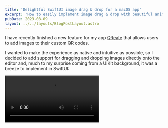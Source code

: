 ```yaml
---
title: 'Delightful SwiftUI image drag & drop for a macOS app'
excerpt: 'How to easily implement image drag & drop with beautiful animations in a SwiftUI app'
pubDate: 2023-08-09
layout: ../../layouts/BlogPostLayout.astro
---
```



I have recently finished a new feature for my app [QReate](https://testflight.apple.com/join/B5D8pm9C) that allows users to add images to their custom QR codes.

I wanted to make the experience as native and intuitive as possible, so I decided to add support for dragging and dropping images directly onto the editor and, much to my surprise coming from a UIKit background, it was a breeze to implement in SwiftUI:

<Video src="/assets/posts/qreate-drag-and-drop/finished.mp4" />

## The view

The view I added support for dragging and dropping images to is simple and acts as a canvas for the QR code the user is creating:

```swift:QRCodeCanvas.swift
import SwiftUI

struct QRCodeCanvas: View {
    @Binding var qrCode: QRCodeModel

    var body: some View {
        QRCodeView(qrCode: $qrCode)
    }
}
```

## Adding support for dragging and dropping

Adding support for dragging and dropping images onto a SwiftUI view is rather simple. You just need to add a view modifier, specify the file types (`UTTypes`) you'd like to support (in this case just `.image`) and provide a closure that will be called when the user drops an image onto the view.

We will also create a `@State` property to keep track of whether the user is currently dragging an image over the view or not so that we can update our UI accordingly:

```swift:QRCodeCanvas.swift
import SwiftUI
import QRCode

struct QRCodeCanvas: View {
    @Binding var qrCode: QRCodeModel
    @State private var isTargeted: Bool = false

    var body: some View {
        QRCodeView(qrCode: $qrCode)
            .onDrop(of: [.image], isTargeted: $isTargeted, perform: { providers in
                return true
            })
    }
}
```

While we are already supporting dragging and dropping images onto the view, we are not making it clear to the user that such a feature is available:

<Video src="/assets/posts/qreate-drag-and-drop/no-feedback.mp4" />

## Updating the UI

Let's now provide an overlay that is only shown when the `isTargeted` property is set to `true`.

To make things look as smooth as possible, we will also add a view modifier to animate any changes to the view affected by the `isTargeted` property:

```swift:QRCodeCanvas.swift
import SwiftUI

struct QRCodeCanvas: View {
    @Binding var qrCode: QRCodeModel
    @State private var isTargeted: Bool = false

    var body: some View {
        QRCodeView(qrCode: $qrCode)
            .onDrop(of: [.image], isTargeted: $isTargeted, perform: { providers in
                return true
            })
            .overlay {
                if isTargeted {
                    ZStack {
                        Color.black.opacity(0.7)

                        VStack(spacing: 8) {
                            Image(systemName: "plus.circle.fill")
                                .font(.system(size: 60))
                            Text("Drop your image here...")
                        }
                        .font(.largeTitle)
                        .fontWeight(.heavy)
                        .foregroundColor(.white)
                        .frame(maxWidth: 250)
                        .multilineTextAlignment(.center)
                    }
                }
            }
            .animation(.default, value: isTargeted)
    }
}
```

When we next run the app and drag an image over the view, we should see the following:

<Video src="/assets/posts/qreate-drag-and-drop/overlay.mp4" />

## Hadling a drop

Last but not least, we need to do something whenever the user drops an image onto the view.

In the closure we provide to the `onDrop` view modifier, we need to make sure we can get the first provider from the closure's parameter and then load the data representation for the `.image` type. We can then initialise an `NSImage` instance with that data and assign it to the QR code model so it displays on top of the QR code.

```swift:QRCodeCanvas.swift
import SwiftUI
import QRCode

struct QRCodeCanvas: View {
    @Binding var qrCode: QRCodeModel
    @State private var isTargeted: Bool = false

    var body: some View {
        QRCodeView(qrCode: $qrCode)
            .onDrop(of: [.image], isTargeted: $isTargeted, perform: { providers in
                guard let provider = providers.first else { return false }

                _ = provider.loadDataRepresentation(for: .image) { data, error in
                    if error == nil, let data {
                        DispatchQueue.main.async {
                            qrCode.image.image = NSImage(data: data)
                        }
                    }
                }

                return true
            })
            .overlay {
                if isTargeted {
                    ZStack {
                        Color.black.opacity(0.7)

                        VStack(spacing: 8) {
                            Image(systemName: "plus.circle.fill")
                                .font(.system(size: 60))
                            Text("Drop your image here...")
                        }
                        .font(.largeTitle)
                        .fontWeight(.heavy)
                        .foregroundColor(.white)
                        .frame(maxWidth: 250)
                        .multilineTextAlignment(.center)
                    }
                }
            }
            .animation(.default, value: isTargeted)
    }
}
```

And with that, we are done! We can now drag and drop images onto our view and they will be shown on top of the QR code. 🎉

<Video src="/assets/posts/qreate-drag-and-drop/finished.mp4" />

